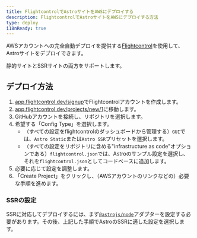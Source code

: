 ```yaml
---
title: FlightcontrolでAstroサイトをAWSにデプロイする
description: FlightcontrolでAstroサイトをAWSにデプロイする方法
type: deploy
i18nReady: true
---
```


AWSアカウントへの完全自動デプロイを提供する[Flightcontrol](https://www.flightcontrol.dev?ref=astro)を使用して、Astroサイトをデプロイできます。

静的サイトとSSRサイトの両方をサポートします。

## デプロイ方法

1. [app.flightcontrol.dev/signup](https://app.flightcontrol.dev/signup?ref=astro)でFlightcontrolアカウントを作成します。
2. [app.flightcontrol.dev/projects/new/1](https://app.flightcontrol.dev/projects/new/1)に移動します。
3. GitHubアカウントを接続し、リポジトリを選択します。
4. 希望する「Config Type」を選択します。
    - （すべての設定をflightcontrolのダッシュボードから管理する）`GUI`では、`Astro Static`または`Astro SSR`プリセットを選択します。
    - （すべての設定をリポジトリに含める"infrastructure as code"オプションである）`flightcontrol.json`では、Astroのサンプル設定を選択し、それを`flightcontrol.json`としてコードベースに追加します。
5. 必要に応じて設定を調整します。
6. 「Create Project」をクリックし、（AWSアカウントのリンクなどの）必要な手順を進めます。

### SSRの設定

SSRに対応してデプロイするには、まず[`@astrojs/node`](/ja/guides/integrations-guide/node/)アダプターを設定する必要があります。その後、上記した手順でAstroのSSRに適した設定を選択します。
